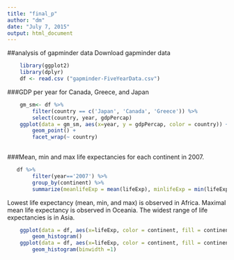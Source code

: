 ```yaml
---
title: "final_p"
author: "dm"
date: "July 7, 2015"
output: html_document
---
```

##analysis of gapminder data
Download gapminder data

```r
    library(ggplot2)
    library(dplyr)
    df <- read.csv ("gapminder-FiveYearData.csv")
```
###GDP per year for Canada, Greece, and Japan

```r
    gm_sm<- df %>% 
        filter(country == c('Japan', 'Canada', 'Greece')) %>%
        select(country, year, gdpPercap)
    ggplot(data = gm_sm, aes(x=year, y = gdpPercap, color = country)) +
        geom_point() +
        facet_wrap(~ country)
    
```

###Mean, min and max life expectancies for each continent in 2007.

```r
   df %>%
        filter(year=='2007') %>%
        group_by(continent) %>%
        summarize(meanlifeExp = mean(lifeExp), minlifeExp = min(lifeExp), maxlifeExp = max(lifeExp)) 
```
Lowest life expectancy (mean, min, and max) is observed in Africa. Maximal mean life expectancy is observed in Oceania. The widest range of life expectancies is in Asia.

```r
    ggplot(data = df, aes(x=lifeExp, color = continent, fill = continent, alpha = 0.5)) +
        geom_histogram()
    ggplot(data = df, aes(x=lifeExp, color = continent, fill = continent, alpha = 0.5)) +
        geom_histogram(binwidth =1)
```